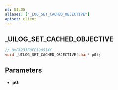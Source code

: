 ```yaml
---
ns: UILOG
aliases: ["_LOG_SET_CACHED_OBJECTIVE"]
apiset: client
---
```

## _UILOG_SET_CACHED_OBJECTIVE

```c
// 0xFA233F8FE190514C
void _UILOG_SET_CACHED_OBJECTIVE(char* p0);
```


## Parameters
* **p0**: